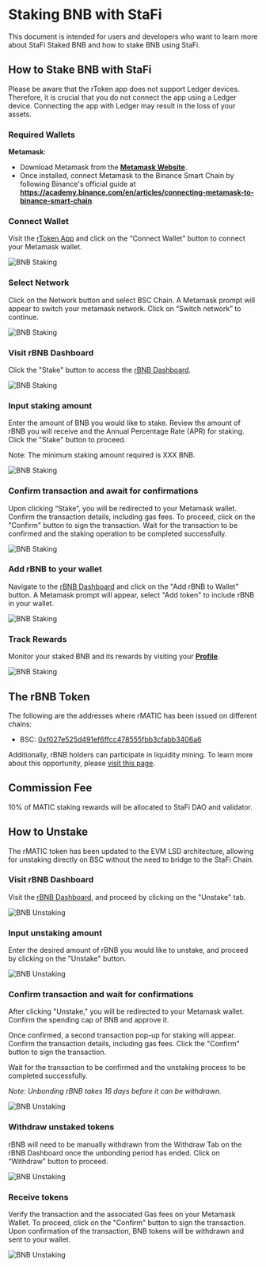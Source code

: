 # Staking BNB with StaFi

This document is intended for users and developers who want to learn more about StaFi Staked BNB and how to stake BNB using StaFi.



## How to Stake BNB with StaFi

<Callout type="info">
Please be aware that the rToken app does not support Ledger devices. Therefore, it is crucial that you do not connect the app using a Ledger device. Connecting the app with Ledger may result in the loss of your assets.
</Callout>

### Required Wallets

**Metamask**:

- Download Metamask from the **[Metamask Website](https://metamask.io/download.htm)**.
- Once installed, connect Metamask to the Binance Smart Chain by following Binance's official guide at **https://academy.binance.com/en/articles/connecting-metamask-to-binance-smart-chain**.


<Steps>

### Connect Wallet

Visit the [rToken App](https://app.stafi.io/) and click on the “Connect Wallet” button to connect your Metamask wallet.

![BNB Staking](/image/stakingunstakingevmbnb_1.png)

### Select Network

Click on the Network button and select BSC Chain. A Metamask prompt will appear to switch your metamask network. Click on “Switch network” to continue.

![BNB Staking](/image/stakingunstakingevmbnb_2.png)

### Visit rBNB Dashboard

Click the "Stake" button to access the [rBNB Dashboard](https://app.stafi.io/gallery/evm/BNB?net=BEP20).

![BNB Staking](/image/stakingunstakingevmbnb_3.png)

### Input staking amount

Enter the amount of BNB you would like to stake. Review the amount of rBNB you will receive and the Annual Percentage Rate (APR) for staking. Click the "Stake" button to proceed.

Note: The minimum staking amount required is XXX BNB.

![BNB Staking](/image/stakingunstakingevmbnb_4.png)

### Confirm transaction and await for confirmations

Upon clicking “Stake”, you will be redirected to your Metamask wallet. Confirm the transaction details, including gas fees. To proceed, click on the "Confirm" button to sign the transaction. Wait for the transaction to be confirmed and the staking operation to be completed successfully.

![BNB Staking](/image/stakingunstakingevmbnb_5.png)

### Add rBNB to your wallet

Navigate to the [rBNB Dashboard](https://app.stafi.io/gallery/evm/BNB?net=BEP20) and click on the "Add rBNB to Wallet" button. A Metamask prompt will appear, select "Add token" to include rBNB in your wallet.

![BNB Staking](/image/stakingunstakingevmbnb_6.png)

### Track Rewards

Monitor your staked BNB and its rewards by visiting your **[Profile](https://test-app.stafi.io/profile/evm?net=BEP20)**.

![BNB Staking](/image/stakingunstakingevmbnb_7.png)


</Steps>


## The rBNB Token

The following are the addresses where rMATIC has been issued on different chains:

- BSC: [0xf027e525d491ef6ffcc478555fbb3cfabb3406a6](https://bscscan.com/address/0xf027e525d491ef6ffcc478555fbb3cfabb3406a6)

Additionally, rBNB holders can participate in liquidity mining. To learn more about this opportunity, please [visit this page](https://app.stafi.io/rpool?program=lp).

## Commission Fee

10% of MATIC staking rewards will be allocated to StaFi DAO and validator.

## How to Unstake

<Callout type="info">
The rMATIC token has been updated to the EVM LSD architecture, allowing for unstaking directly on BSC without the need to bridge to the StaFi Chain.
</Callout>

<Steps>

### Visit rBNB Dashboard

Visit the [rBNB Dashboard](https://app.stafi.io/gallery/evm/BNB?net=BEP20), and proceed by clicking on the "Unstake" tab.

![BNB Unstaking](/image/stakingunstakingevmbnb_8.png)

### Input unstaking amount

Enter the desired amount of rBNB you would like to unstake, and proceed by clicking on the "Unstake" button.

![BNB Unstaking](/image/stakingunstakingevmbnb_9.png)

### Confirm transaction and wait for confirmations

After clicking "Unstake," you will be redirected to your Metamask wallet. Confirm the spending cap of BNB and approve it.

Once confirmed, a second transaction pop-up for staking will appear. Confirm the transaction details, including gas fees. Click the "Confirm" button to sign the transaction. 

Wait for the transaction to be confirmed and the unstaking process to be completed successfully.

*Note: Unbonding rBNB takes 16 days before it can be withdrawn.*

![BNB Unstaking](/image/stakingunstakingevmbnb_10.png)

### Withdraw unstaked tokens

rBNB will need to be manually withdrawn from the Withdraw Tab on the rBNB Dashboard once the unbonding period has ended. Click on “Withdraw” button to proceed.

![BNB Unstaking](/image/stakingunstakingevmbnb_11.png)

### Receive tokens

Verify the transaction and the associated Gas fees on your Metamask Wallet. To proceed, click on the "Confirm" button to sign the transaction. Upon confirmation of the transaction, BNB tokens will be withdrawn and sent to your wallet.

![BNB Unstaking](/image/stakingunstakingevmbnb_12.png)
</Steps>

